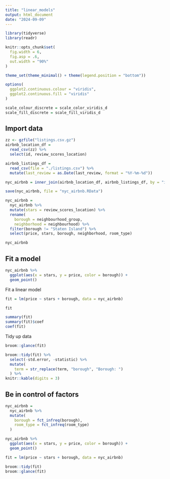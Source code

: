 ```yaml
---
title: "linear_models"
output: html_document
date: "2024-09-09"
---
```


```r
library(tidyverse)
library(readr)

knitr::opts_chunk$set(
  fig.width = 6,
  fig.asp = .6,
  out.width = "90%"
)

theme_set(theme_minimal() + theme(legend.position = "bottom"))

options(
  ggplot2.continuous.colour = "viridis",
  ggplot2.continuous.fill = "viridis"
)

scale_colour_discrete = scale_color_viridis_d
scale_fill_discrete = scale_fill_viridis_d
```

## Import data

```r
zz <- gzfile("listings.csv.gz")   
airbnb_location_df =
  read_csv(zz) %>% 
  select(id, review_scores_location)

airbnb_listings_df =
  read_csv(file = "./listings.csv") %>% 
  mutate(last_review = as.Date(last_review, format = "%Y-%m-%d"))

nyc_airbnb = inner_join(airbnb_location_df, airbnb_listings_df, by = "id")

save(nyc_airbnb, file = "nyc_airbnb.RData")
```

```r
nyc_airbnb =
  nyc_airbnb %>% 
  mutate(stars = review_scores_location) %>% 
  rename(
    borough = neighbourhood_group,
    neighborhood = neighbourhood) %>% 
  filter(borough != "Staten Island") %>% 
  select(price, stars, borough, neighborhood, room_type)

nyc_airbnb
```

## Fit a model

```r
nyc_airbnb %>% 
  ggplot(aes(x = stars, y = price, color = borough)) +
  geom_point()
```

Fit a linear model

```r
fit = lm(price ~ stars + borough, data = nyc_airbnb)
```

```r
fit

summary(fit)
summary(fit)$coef
coef(fit)
```

Tidy up data

```r
broom::glance(fit)

broom::tidy(fit) %>% 
  select(-std.error, -statistic) %>%
  mutate(
    term = str_replace(term, "borough", "Borough: ")
  ) %>% 
knitr::kable(digits = 3)
```

## Be in control of factors

```r
nyc_airbnb =
  nyc_airbnb %>% 
  mutate(
    borough = fct_infreq(borough),
    room_type = fct_infreq(room_type)
  )
```

```r
nyc_airbnb %>% 
  ggplot(aes(x = stars, y = price, color = borough)) +
  geom_point()
```

```r
fit = lm(price ~ stars + borough, data = nyc_airbnb)

broom::tidy(fit)
broom::glance(fit)
```


